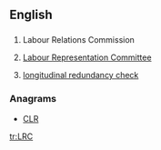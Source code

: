 ==English==

==={{initialism-old|en}}===
{{en-initialism}}

# {{Ireland}} Labour Relations Commission
# {{British}}  [[w:Labour Representation Committee|Labour Representation Committee]]
# [[w:longitudinal redundancy check|longitudinal redundancy check]]

===Anagrams===
* [[CLR#English|CLR]]
[[tr:LRC]]